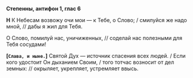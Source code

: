 **Степенны, антифон 1, глас 6**

**Н** К Небесам возвожу очи мои — к Тебе, о Слово; / смилуйся же надо мной, // дабы я жил для Тебя.

О Слово, помилуй нас, уничиженных, // соделай нас полезными для Тебя сосудами!

**[`Слава, и ныне.`]** Святой Дух — источник спасения всех людей. / Если кого удостоит Он дыханием Своим, / того тотчас возносит от дел земных: // окрыляет, укрепляет, устремляет ввысь.
